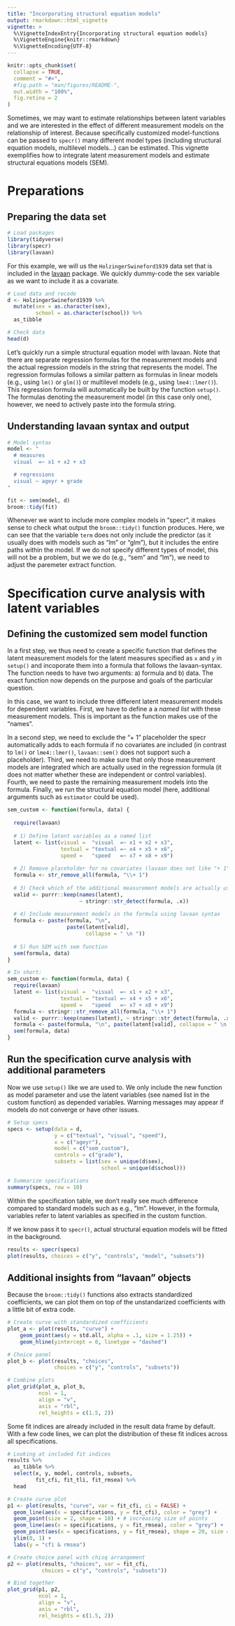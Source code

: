 ```yaml
---
title: "Incorporating structural equation models"
output: rmarkdown::html_vignette
vignette: >
  %\VignetteIndexEntry{Incorporating structural equation models}
  %\VignetteEngine{knitr::rmarkdown}
  %\VignetteEncoding{UTF-8}
---
```


```r
knitr::opts_chunk$set(
  collapse = TRUE,
  comment = "#>",
  #fig.path = "man/figures/README-",
  out.width = "100%",
  fig.retina = 2
)
```

Sometimes, we may want to estimate relationships between latent variables and we are interested in the effect of different measurement models on the relationship of interest. Because specifically customized model-functions can be passed to `specr()` many different model types (including structural equation models, multilevel models...) can be estimated. This vignette exemplifies how to integrate latent measurement models and estimate structural equations models (SEM).

# Preparations


## Preparing the data set

```r
# Load packages
library(tidyverse)
library(specr)
library(lavaan)
```

For this example, we will us the `HolzingerSwineford1939` data set that is included in the [lavaan](https://lavaan.ugent.be/) package. We quickly dummy-code the sex variable as we want to include it as a covariate. 

```r
# Load data and recode
d <- HolzingerSwineford1939 %>% 
  mutate(sex = as.character(sex),
         school = as.character(school)) %>%
  as_tibble

# Check data
head(d)
```

Let's quickly run a simple structural equation model with lavaan. Note that there are separate regression formulas for the measurement models and the actual regression models in the string that represents the model. The regression formulas follows a similar pattern as formulas in linear models (e.g., using `lm()` or `glm()`) or multilevel models (e.g., using `lme4::lmer()`). This regression formula will automatically be built by the function `setup()`. The formulas denoting the measurement model (in this case only one), however, we need to actively paste into the formula string. 

## Understanding lavaan syntax and output

```r
# Model syntax
model <- "
  # measures
  visual  =~ x1 + x2 + x3

  # regressions
  visual ~ ageyr + grade
"

fit <- sem(model, d)
broom::tidy(fit)
```

Whenever we want to include more complex models in "specr", it makes sense to check what output the `broom::tidy()` function produces. Here, we can see that the variable `term` does not only include the predictor (as it usually does with models such as "lm" or "glm"), but it includes the entire paths within the model. If we do not specify different types of model, this will not be a problem, but we we do (e.g., "sem" and "lm"), we need to adjust the paremeter extract function. 


# Specification curve analysis with latent variables

## Defining the customized sem model function

In a first step, we thus need to create a specific function that defines the latent measurement models for the latent measures specified as `x` and `y` in `setup()` and incoporate them into a formula that follows the lavaan-syntax. The function needs to have two arguments: a) formula and b) data. The exact function now depends on the purpose and goals of the particular question. 

In this case, we want to include three different latent measurement models for dependent variables. First, we have to define a a *named list* with these measurement models. This is important as the function makes use of the "names". 

In a second step, we need to exclude the "+ 1" placeholder the specr automatically adds to each formula if no covariates are included (in contrast to `lm()` or `lme4::lmer()`, `lavaan::sem()` does not support such a placeholder). Third, we need to make sure that only those measurement models are integrated which are actually used in the regression formula (it does not matter whether these are independent or control variables). Fourth, we need to paste the remaining measurement models into the formula. Finally, we run the structural equation model (here, additional arguments such as `estimator` could be used).  

```r
sem_custom <- function(formula, data) {
  
  require(lavaan)
  
  # 1) Define latent variables as a named list
  latent <- list(visual =  "visual  =~ x1 + x2 + x3",
                 textual = "textual =~ x4 + x5 + x6",
                 speed =   "speed   =~ x7 + x8 + x9")
  
  # 2) Remove placeholder for no covariates (lavaan does not like "+ 1")
  formula <- str_remove_all(formula, "\\+ 1")
  
  # 3) Check which of the additional measurement models are actually used in the formula
  valid <- purrr::keep(names(latent), 
                       ~ stringr::str_detect(formula, .x))
  
  # 4) Include measurement models in the formula using lavaan syntax
  formula <- paste(formula, "\n",
                   paste(latent[valid], 
                         collapse = " \n "))
  
  # 5) Run SEM with sem function
  sem(formula, data)
}

# In short:
sem_custom <- function(formula, data) {
  require(lavaan)
  latent <- list(visual =  "visual  =~ x1 + x2 + x3",
                 textual = "textual =~ x4 + x5 + x6",
                 speed =   "speed   =~ x7 + x8 + x9")
  formula <- stringr::str_remove_all(formula, "\\+ 1")
  valid <- purrr::keep(names(latent), ~ stringr::str_detect(formula, .x))
  formula <- paste(formula, "\n", paste(latent[valid], collapse = " \n "))
  sem(formula, data)
}

```


## Run the specification curve analysis with additional parameters

Now we use `setup()` like we are used to. We only include the new function as model parameter and use the latent variables (see named list in the custom function) as depended variables.  Warning messages may appear if models do not converge or have other issues. 

```r
# Setup specs
specs <- setup(data = d,
               y = c("textual", "visual", "speed"),
               x = c("ageyr"),
               model = c("sem_custom"),
               controls = c("grade"),
               subsets = list(sex = unique(d$sex),
                              school = unique(d$school)))

# Summarize specifications
summary(specs, row = 10)
```

Within the specification table, we don't really see much difference compared to standard models such as e.g., "lm". However, in the formula, variables refer to latent variables as specified in the custom function. 

If we know pass it to `specr()`, actual structural equation models will be fitted in the background. 

```r
results <- specr(specs)
plot(results, choices = c("y", "controls", "model", "subsets"))
```

## Additional insights from "lavaan" objects

Because the `broom::tidy()` functions also extracts standardized coefficients, we can plot them on top of the unstandarized coefficients with a little bit of extra code.

```r
# Create curve with standardized coefficients
plot_a <- plot(results, "curve") + 
    geom_point(aes(y = std.all, alpha = .1, size = 1.25)) +
    geom_hline(yintercept = 0, linetype = "dashed")

# Choice panel
plot_b <- plot(results, "choices",
               choices = c("y", "controls", "subsets"))

# Combine plots
plot_grid(plot_a, plot_b,
          ncol = 1,           
          align = "v",            
          axis = "rbl",            
          rel_heights = c(1.5, 2))  
```

Some fit indices are already included in the result data frame by default.  With a few code lines, we can plot the distribution of these fit indices across all specifications.  

```r
# Looking at included fit indices
results %>%
  as_tibble %>%
  select(x, y, model, controls, subsets, 
         fit_cfi, fit_tli, fit_rmsea) %>%
  head

# Create curve plot
p1 <- plot(results, "curve", var = fit_cfi, ci = FALSE) +
  geom_line(aes(x = specifications, y = fit_cfi), color = "grey") +
  geom_point(size = 2, shape = 18) + # increasing size of points
  geom_line(aes(x = specifications, y = fit_rmsea), color = "grey") +
  geom_point(aes(x = specifications, y = fit_rmsea), shape = 20, size = 2) +
  ylim(0, 1) +
  labs(y = "cfi & rmsea")

# Create choice panel with chisq arrangement
p2 <- plot(results, "choices", var = fit_cfi, 
           choices = c("y", "controls", "subsets"))

# Bind together
plot_grid(p1, p2,
          ncol = 1,           
          align = "v",            
          axis = "rbl",            
          rel_heights = c(1.5, 2))
```



